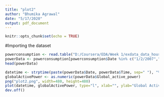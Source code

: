 ---
title: "plot2"
author: "Bhumika Agrawal"
date: "5/17/2020"
output: pdf_document
---

```{r setup, include=FALSE}
knitr::opts_chunk$set(echo = TRUE)
```

#Importing the dataset
```{r}
powerconsumption <- read.table("D:/Coursera/EDA/Week 1/exdata_data_household_power_consumption/household_power_consumption.txt",header = TRUE, sep = ";",stringsAsFactors = FALSE)
powerData <- powerconsumption[powerconsumption$Date %in% c("1/2/2007","2/2/2007") ,]
head(powerData)
```

```{r}
datetime <- strptime(paste(powerData$Date, powerData$Time, sep=" "), "%d/%m/%Y %H:%M:%S") 
globalActivePower <- as.numeric(powerData$Global_active_power)
png("plot2.png", width=480, height=480)
plot(datetime, globalActivePower, type="l", xlab="", ylab="Global Active Power (kilowatts)")
dev.off()
```
